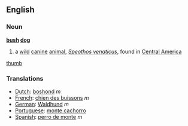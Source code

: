 ==English==
===Noun===
{{wikipedia}}
'''[[bush]] [[dog]]'''
# a [[wild]] [[canine]] [[animal]], ''[[Speothos venaticus]]'', found in [[Central America]]
[[image:bush_dog.jpg|thumb]]
===Translations===
*[[Dutch]]: [[boshond]] ''m''
*[[French]]: [[chien des buissons]] ''m''
*[[German]]: [[Waldhund]] ''m''
*[[Portuguese]]: [[monte cachorro]]
*[[Spanish]]: [[perro de monte]] ''m''